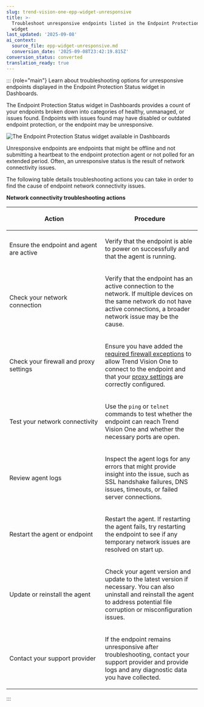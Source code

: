 ```yaml
---
slug: trend-vision-one-epp-widget-unresponsive
title: >-
  Troubleshoot unresponsive endpoints listed in the Endpoint Protection Status
  widget
last_updated: '2025-09-08'
ai_context:
  source_file: epp-widget-unresponsive.md
  conversion_date: '2025-09-08T23:42:19.815Z'
conversion_status: converted
translation_ready: true
---
```


::: {role="main"}
Learn about troubleshooting options for unresponsive endpoints displayed in the Endpoint Protection Status widget in Dashboards.

The Endpoint Protection Status widget in Dashboards provides a count of your endpoints broken down into categories of healthy, unmanaged, or issues found. Endpoints with issues found may have disabled or outdated endpoint protection, or the endpoint may be unresponsive.

![The Endpoint Protection Status widget available in Dashboards](/images/endpointProtectionStatus=845db7e0-1be9-4820-bf04-3bc1f2c4a31a.webp)

Unresponsive endpoints are endpoints that might be offline and not submitting a heartbeat to the endpoint protection agent or not polled for an extended period. Often, an unresponsive status is the result of network connectivity issues.

The following table details troubleshooting actions you can take in order to find the cause of endpoint network connectivity issues.

**Network connectivity troubleshooting actions**

<table>
<colgroup>
<col style="width: 50%" />
<col style="width: 50%" />
</colgroup>
<thead>
<tr>
<th><p>Action</p></th>
<th><p>Procedure</p></th>
</tr>
</thead>
<tbody>
<tr>
<td><p>Ensure the endpoint and agent are active</p></td>
<td><p>Verify that the endpoint is able to power on successfully and that the agent is running.</p></td>
</tr>
<tr>
<td><p>Check your network connection</p></td>
<td><p>Verify that the endpoint has an active connection to the network. If multiple devices on the same network do not have active connections, a broader network issue may be the cause.</p></td>
</tr>
<tr>
<td><p>Check your firewall and proxy settings</p></td>
<td><p>Ensure you have added the <a href="trend-vision-one-firewall-exception-requirements-for">required firewall exceptions</a> to allow Trend Vision One to connect to the endpoint and that your <a href="trend-vision-one-runtime-proxy-settings">proxy settings</a> are correctly configured.</p></td>
</tr>
<tr>
<td><p>Test your network connectivity</p></td>
<td><p>Use the <code>ping</code> or <code>telnet</code> commands to test whether the endpoint can reach Trend Vision One and whether the necessary ports are open.</p></td>
</tr>
<tr>
<td><p>Review agent logs</p></td>
<td><p>Inspect the agent logs for any errors that might provide insight into the issue, such as SSL handshake failures, DNS issues, timeouts, or failed server connections.</p></td>
</tr>
<tr>
<td><p>Restart the agent or endpoint</p></td>
<td><p>Restart the agent. If restarting the agent fails, try restarting the endpoint to see if any temporary network issues are resolved on start up.</p></td>
</tr>
<tr>
<td><p>Update or reinstall the agent</p></td>
<td><p>Check your agent version and update to the latest version if necessary. You can also uninstall and reinstall the agent to address potential file corruption or misconfiguration issues.</p></td>
</tr>
<tr>
<td><p>Contact your support provider</p></td>
<td><p>If the endpoint remains unresponsive after troubleshooting, contact your support provider and provide logs and any diagnostic data you have collected.</p></td>
</tr>
</tbody>
</table>
:::
